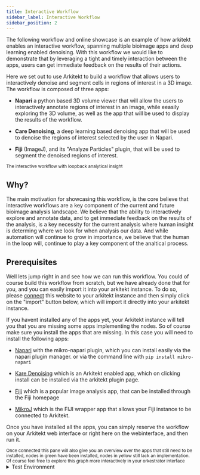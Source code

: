 ```yaml
---
title: Interactive Workflow
sidebar_label: Interactive Workflow
sidebar_position: 2
---
```




The following workflow and online showcase is an example of how arkitekt enables an interactive workflow, spanning multiple bioimage apps and deep learning enabled
denoising. With this workflow we would like to demonstrate that by leveraging a tight and timely interaction between the apps, users can get immediate
feedback on the results of their actions.

Here we set out to use Arkitekt to build a workflow that allows users to interactively denoise and segment cells in regions of interest in a 3D image.
The workflow is composed of three apps: 

- **Napari** a python based 3D volume  viewer that will allow the users to interactively annotate regions of interest in an image, while eeasily exploring
the 3D volume, as well as the app that will be used to display the results of the workflow.

- **Care Denoising**, a deep learning based denoising app that will be used to denoise the regions of interest selected by the user in Napari.

- **Fiji** (ImageJ), and its "Analyze Particles" plugin, that will be used to segment the denoised regions of interest.


<div className="mt-2 p-6">
<Image img={interactive} />

<div className="text-gray-400 mb-2">
<small>The interactive workflow with loopback analytical insight </small>
</div>
</div>

## Why?

The main motivation for showcasing this workflow, is the core believe that interactive workflows are a key component of the current and future bioimage analysis
landscape. We believe that the ability to interactively explore and annotate data, and to get immediate feedback on the results of the analysis, is a key necessity
for the current analysis where human insight is determing where we look for when analysis our data.  And while automation will continue to grow in importance,
we believe that the human in the loop will, continue to play a key component of the analtical process.

## Prerequisites

Well lets jump right in and see how we can run this workflow. You could of course build this workflow from scratch, but we have already done that for you, and
you can easily import it into your arkitekt instance. To do so, please [connect](/docs/apps/) this website to your arkitekt instance and then simply click on the "import" button below,
which will import it directly into your arkitekt instance.

If you havent installed any of the apps yet, your Arkitekt instance will tell you that you are missing some apps implementing the nodes. So of course make sure you
install the apps that are missing. In this case you will need to install the following apps:

- [Napari](
    https://napari.org/stable/)
    with the mikro-napari plugin, which you can install easily via the napari plugin manager.
    or via the command line with `pip install mikro-napari`

- [Kare Denoising](
    https://github.com/jhnnsrs/kare)
    which is an Arkitekt enabled app, which on clicking install can be installed via the arkitekt plugin page.

- [Fiji](
    https://imagej.net/Fiji)
    which is a popular image analysis app, that can be installed through the Fiji homepage

- [MikroJ](https://github.com/jhnnsrs/mikroj)
    which is the FIJI wrapper app that allows your Fiji instance to be connected to Arkitekt.


Once you have installed all the apps, you can simply reserve the workflow on your Arkitekt web interface or right here on the webinterface, and then run it.

<DisplayWorkflow flow={interactiveAnalysisFlow}/>

<div className="text-gray-400 mb-2">
<small>Once connected this pane will also give you an overview over the apps that still need to be installed, nodes in green have been installed, nodes in yellow still lack an implementation. Of course
feel free to explore this graph more interactively in your orkestrator interface</small>
</div>

<details>
  <summary>Test Environment</summary>
  <div>
    This workflow was tested on the following environments:
    <br/>

    Analysis Computer
        - Intel Core i9 CPU @ 3.70GHz TODO: add GPU
        - Ubuntu 22.04
        - Arkitekt Paper Channel
        - Segmentor Plugin 0.3.1
        - Stdlib Plugin 0.3.6
        - Napari 0.4.17
        - MikroNapari 0.1.60
    
    
  </div>
</details>

